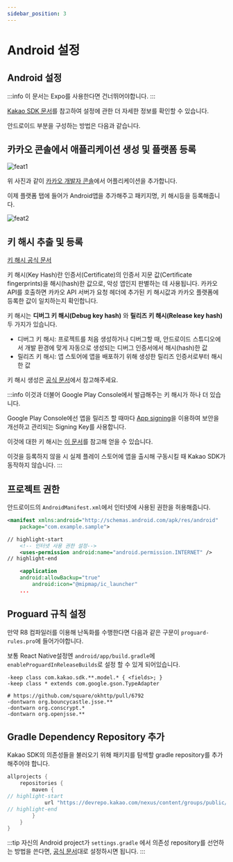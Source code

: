 ```yaml
---
sidebar_position: 3
---
```


# Android 설정
## Android 설정

:::info
이 문서는 Expo를 사용한다면 건너뛰어야합니다.
:::

[Kakao SDK 문서](https://developers.kakao.com/docs/latest/ko/android/getting-started)를 참고하여 설정에 관한 더 자세한 정보를 확인할 수 있습니다.

안드로이드 부분을 구성하는 방법은 다음과 같습니다.

## 카카오 콘솔에서 애플리케이션 생성 및 플랫폼 등록

![feat1](https://raw.githubusercontent.com/mym0404/image-archive/master/202404211426201.webp)

위 사진과 같이 [카카오 개발자 콘솔](https://developers.kakao.com/console/app)에서 어플리케이션을 추가합니다.

이제 플랫폼 탭에 들어가 Android앱을 추가해주고 패키지명, 키 해시등을 등록해줍니다.

![feat2](https://raw.githubusercontent.com/mym0404/image-archive/master/202404211427510.webp)

## 키 해시 추출 및 등록

[키 해시 공식 문서](https://developers.kakao.com/docs/latest/ko/android/getting-started#before-you-begin-add-key-hash)

키 해시(Key Hash)란 인증서(Certificate)의 인증서 지문 값(Certificate fingerprints)을 해시(hash)한 값으로,
악성 앱인지 판별하는 데 사용됩니다.
카카오 API를 호출하면 카카오 API 서버가 요청 헤더에 추가된
키 해시값과 카카오 플랫폼에 등록한 값이 일치하는지 확인합니다.

키 해시는 **디버그 키 해시(Debug key hash)** 와 **릴리즈 키 해시(Release key hash)** 두 가지가 있습니다.

- 디버그 키 해시: 프로젝트를 처음 생성하거나 디버그할 때, 안드로이드 스튜디오에서 개발 환경에 맞게 자동으로 생성되는 디버그 인증서에서 해시(hash)한 값
- 릴리즈 키 해시: 앱 스토어에 앱을 배포하기 위해 생성한 릴리즈 인증서로부터 해시한 값

키 해시 생성은 [공식 문서](https://developers.kakao.com/docs/latest/ko/android/getting-started#before-you-begin-add-key-hash)에서 참고해주세요.

:::info
이것과 더불어 Google Play Console에서 발급해주는 키 해시가 하나 더 있습니다.

Google Play Console에선 앱을 릴리즈 할 때마다 [App signing](https://play.google.com/console/about/app-integrity/)을
이용하여 보안을 개선하고 관리되는 Signing Key를 사용합니다.

이것에 대한 키 해시는 [이 문서](https://developers.kakao.com/docs/latest/ko/android/getting-started#before-you-begin-add-key-hash-using-console)를 참고해 얻을 수 있습니다.

이것을 등록하지 않을 시 실제 플레이 스토어에 앱을 출시해 구동시킬 때 Kakao SDK가 동작하지 않습니다.
:::

## 프로젝트 권한

안드로이드의 `AndroidManifest.xml`에서 인터넷에 사용된 권한을 허용해줍니다.

```xml title='AndroidManifest.xml'
<manifest xmlns:android="http://schemas.android.com/apk/res/android"
    package="com.example.sample">

// highlight-start
    <!-- 인터넷 사용 권한 설정-->
    <uses-permission android:name="android.permission.INTERNET" />
// highlight-end

    <application
    android:allowBackup="true"
        android:icon="@mipmap/ic_launcher"
    ...
```

## Proguard 규칙 설정

만약 R8 컴파일러를 이용해 난독화를 수행한다면 다음과 같은 구문이 `proguard-rules.pro`에 들어가야합니다.

보통 React Native설정엔 `android/app/build.gradle`에 `enableProguardInReleaseBuilds`로 설정 할 수 있게 되어있습니다.

```text title='proguard-rules.pro'
-keep class com.kakao.sdk.**.model.* { <fields>; }
-keep class * extends com.google.gson.TypeAdapter

# https://github.com/square/okhttp/pull/6792
-dontwarn org.bouncycastle.jsse.**
-dontwarn org.conscrypt.*
-dontwarn org.openjsse.**
```

## Gradle Dependency Repository 추가

Kakao SDK의 의존성들을 불러오기 위해 패키지를 탐색할 gradle repository를 추가해주어야 합니다.

```gradle title='android/build.gradle'
allprojects {
    repositories {
        maven {
// highlight-start
            url "https://devrepo.kakao.com/nexus/content/groups/public/"
// highlight-end
        }
    }
}
```

:::tip
자신의 Android project가 `settings.gradle` 에서 의존성 repository를 선언하는 방법을 쓴다면,
[공식 문서](https://developers.kakao.com/docs/latest/ko/android/getting-started#apply-sdk-gradle)대로 설정하시면 됩니다.
:::